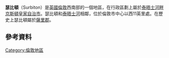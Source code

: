 {{infobox UK place|
|static_image_name        = Central Surbiton - geograph.org.uk - 1077777.jpg
|static_image_caption     =
|country                  = 英格蘭
|map_type                 = Greater London
|region                   = 大倫敦
|population               =
|official_name            = Surbiton
|latitude                 = 51.394
|longitude                = -0.307
|os_grid_reference        = TQ180673
|london_borough           = Kingston
|post_town                = SURBITON
|postcode_area            = KT
|postcode_district        = KT6, KT5
|dial_code                = 020
|constituency_westminster = [[金斯頓和索比頓_(英國國會選區)|金斯頓和索比頓]]
}}

'''瑟比頓'''（Surbiton）是[[英國|英國]][[倫敦|倫敦]]西南部的一個地區，在行政區劃上屬於[[泰晤士河畔京斯頓皇家自治市|泰晤士河畔京斯頓皇家自治市]]。瑟比頓和[[泰晤士河|泰晤士河]]相鄰，位於倫敦市中心以西11英里處。在歷史上瑟比頓屬於[[薩里郡|薩里郡]]。

== 參考資料 ==
{{Reflist}}
{{倫敦地區}}
[[Category:倫敦地區|Category:倫敦地區]]
